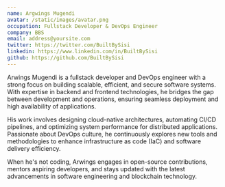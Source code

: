 ```yaml
---
name: Argwings Mugendi
avatar: /static/images/avatar.png
occupation: Fullstack Developer & DevOps Engineer
company: BBS
email: address@yoursite.com
twitter: https://twitter.com/BuiltBySisi
linkedin: https://www.linkedin.com/in/BuiltBySisi
github: https://github.com/BuiltBySisi
---
```


Arwings Mugendi is a fullstack developer and DevOps engineer with a strong focus on building scalable, efficient, and secure software systems. With expertise in backend and frontend technologies, he bridges the gap between development and operations, ensuring seamless deployment and high availability of applications.

His work involves designing cloud-native architectures, automating CI/CD pipelines, and optimizing system performance for distributed applications. Passionate about DevOps culture, he continuously explores new tools and methodologies to enhance infrastructure as code (IaC) and software delivery efficiency.

When he's not coding, Arwings engages in open-source contributions, mentors aspiring developers, and stays updated with the latest advancements in software engineering and blockchain technology.
